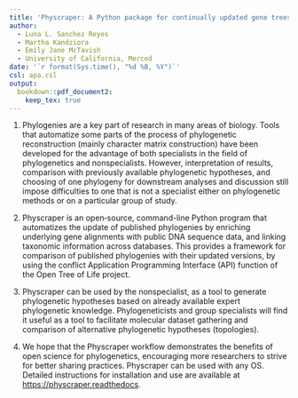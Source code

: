 ```yaml
---
title: 'Physcraper: A Python package for continually updated gene trees'
author:
  - Luna L. Sanchez Reyes
  - Martha Kandziora
  - Emily Jane McTavish
  - University of California, Merced
date: '`r format(Sys.time(), "%d %B, %Y")`'
csl: apa.csl
output:
  bookdown::pdf_document2:
    keep_tex: true
---
```


1. Phylogenies are a key part of research in many areas of biology. Tools that automatize
some parts of the process of phylogenetic reconstruction (mainly character matrix construction)
have been developed for the advantage of both specialists in the field of phylogenetics and nonspecialists.
However, interpretation of results, comparison with previously available phylogenetic
hypotheses, and choosing of one phylogeny for downstream analyses and discussion still impose difficulties
to one that is not a specialist either on phylogenetic methods or on a particular group of study.

1. Physcraper is an open‐source, command-line Python program that automatizes the update of published
phylogenies by enriching underlying gene alignments with public DNA sequence data, and linking taxonomic information across databases.
This provides a framework for comparison of published phylogenies with their updated versions, by using the conflict Application Programming Interface (API) function of the Open Tree of Life project.

1. Physcraper can be used by the nonspecialist, as a tool to generate phylogenetic
hypotheses based on already available expert phylogenetic knowledge.
Phylogeneticists and group specialists will find it useful as a tool to facilitate molecular dataset gathering and comparison
of alternative phylogenetic hypotheses (topologies).

1. We hope that the Physcraper workflow demonstrates the benefits of open science for phylogenetics, encouraging more researchers to strive for better sharing practices. Physcraper can be used with any OS. Detailed instructions for installation and
use are available at [https://physcraper.readthedocs](https://physcraper.readthedocs.io/en/tutorial/index.html).
